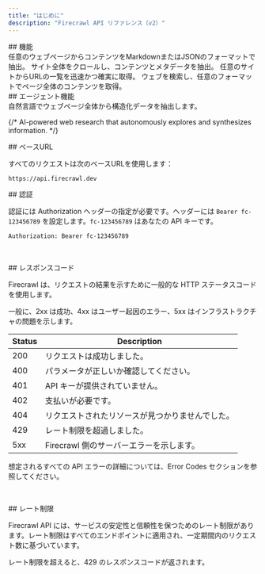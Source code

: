 ```yaml
---
title: "はじめに"
description: "Firecrawl API リファレンス（v2）"
---
```


<div id="features">
  ## 機能
</div>

<CardGroup cols={3}>
  <Card title="Scrape" icon="markdown" href="/ja/api-reference/endpoint/scrape" color="FF713C">
    任意のウェブページからコンテンツをMarkdownまたはJSONのフォーマットで抽出。
  </Card>

  <Card title="Crawl" icon="spider" href="/ja/api-reference/endpoint/crawl-post" color="FF713C">
    サイト全体をクロールし、コンテンツとメタデータを抽出。
  </Card>

  <Card title="Map" icon="map" href="/ja/api-reference/endpoint/map" color="FF713C">
    任意のサイトからURLの一覧を迅速かつ確実に取得。
  </Card>

  <Card title="Search" icon="magnifying-glass" href="/ja/api-reference/endpoint/search" color="FF713C">
    ウェブを検索し、任意のフォーマットでページ全体のコンテンツを取得。
  </Card>
</CardGroup>

<div id="agentic-features">
  ## エージェント機能
</div>

<CardGroup cols={3}>
  <Card title="Extract" icon="barcode-read" href="/ja/api-reference/endpoint/extract" color="FF713C">
    自然言語でウェブページ全体から構造化データを抽出します。
  </Card>

  {/* <Card title="Deep Research" icon="brain-circuit" href="/api-reference/endpoint/deep-research" color="FF713C">
      AI-powered web research that autonomously explores and synthesizes information.
    </Card> */}
</CardGroup>

<div id="base-url">
  ## ベースURL
</div>

すべてのリクエストは次のベースURLを使用します：

```bash
https://api.firecrawl.dev 
```

<div id="authentication">
  ## 認証
</div>

認証には Authorization ヘッダーの指定が必要です。ヘッダーには `Bearer fc-123456789` を設定します。`fc-123456789` はあなたの API キーです。

```bash
Authorization: Bearer fc-123456789
```

​

<div id="response-codes">
  ## レスポンスコード
</div>

Firecrawl は、リクエストの結果を示すために一般的な HTTP ステータスコードを使用します。

一般に、2xx は成功、4xx はユーザー起因のエラー、5xx はインフラストラクチャの問題を示します。

Status | Description
--- | ---
200 | リクエストは成功しました。
400 | パラメータが正しいか確認してください。
401 | API キーが提供されていません。
402 | 支払いが必要です。
404 | リクエストされたリソースが見つかりませんでした。
429 | レート制限を超過しました。
5xx | Firecrawl 側のサーバーエラーを示します。

想定されるすべての API エラーの詳細については、Error Codes セクションを参照してください。

​

<div id="rate-limit">
  ## レート制限
</div>

Firecrawl API には、サービスの安定性と信頼性を保つためのレート制限があります。レート制限はすべてのエンドポイントに適用され、一定期間内のリクエスト数に基づいています。

レート制限を超えると、429 のレスポンスコードが返されます。